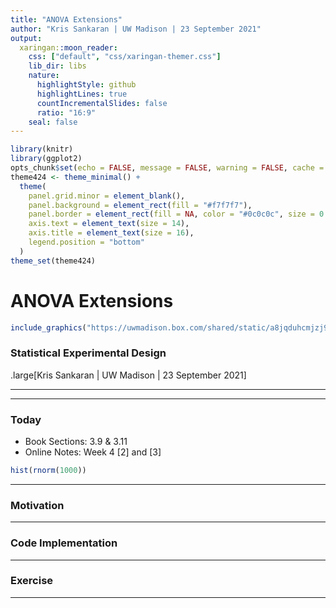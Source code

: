 ```yaml
---
title: "ANOVA Extensions"
author: "Kris Sankaran | UW Madison | 23 September 2021"
output:
  xaringan::moon_reader:
    css: ["default", "css/xaringan-themer.css"]
    lib_dir: libs
    nature:
      highlightStyle: github
      highlightLines: true
      countIncrementalSlides: false
      ratio: "16:9"
    seal: false  
---
```


```r
library(knitr)
library(ggplot2)
opts_chunk$set(echo = FALSE, message = FALSE, warning = FALSE, cache = TRUE, dpi = 200, fig.width = 6, fig.height = 3, dev = 'svg', dev.args = list(bg = "transparent"))
theme424 <- theme_minimal() + 
  theme(
    panel.grid.minor = element_blank(),
    panel.background = element_rect(fill = "#f7f7f7"),
    panel.border = element_rect(fill = NA, color = "#0c0c0c", size = 0.6),
    axis.text = element_text(size = 14),
    axis.title = element_text(size = 16),
    legend.position = "bottom"
  )
theme_set(theme424)
```

# ANOVA Extensions

```r
include_graphics("https://uwmadison.box.com/shared/static/a8jqduhcmjzj9re22a81236k3enbtzzn.png")
```
### Statistical Experimental Design

.large[Kris Sankaran | UW Madison | 23 September 2021]

---

\begin{align}
\operatorname{Pr}(X=x)=\prod_{i=1}^{N} \int_{\Delta_{K-1}} \prod_{j=1}^{J} \sum_{k=1}^{K} g_{k} \lambda_{j k}\left(x_{i j}\right) G(d g)
\end{align}

---

### Today

* Book Sections: 3.9 & 3.11
* Online Notes: Week 4 [2] and [3]

```r
hist(rnorm(1000))
```

---

### Motivation


---

### Code Implementation

---

### Exercise

---